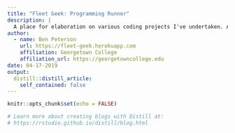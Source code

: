 ```yaml
---
title: "Fleet Geek: Programming Runner"
description: |
  A place for elaboration on various coding projects I've undertaken. Also I like running.
author:
  - name: Ben Peterson
    url: https://fleet-geek.herokuapp.com
    affiliation: Georgetown College
    affiliation_url: https://georgetowncollege.edu
date: 04-17-2019
output:
  distill::distill_article:
    self_contained: false
---
```


```r
knitr::opts_chunk$set(echo = FALSE)

# Learn more about creating blogs with Distill at:
# https://rstudio.github.io/distill/blog.html

```



